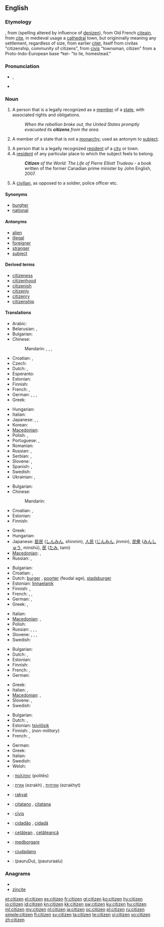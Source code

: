 ==English==

===Etymology===
{{etyl|xno}}, from {{etyl|fro}} {{term|citezein|lang=fro}} (spelling altered by influence of [[denizen]]), from Old French [[citeain]], from [[cite]], in medieval usage a [[cathedral]] town, but origininally meaning any settlement, regardless of size, from earlier [[citet]], itself from {{etyl|la}} civitas "citizenship, community of citizens", from [[civis]] "townsman, citizen" from a Proto-Indo-European base *kei- "to lie, homestead."

===Pronunciation===
* {{a|UK}} {{IPA|/ˈsɪt.ɪ.zən/}}, {{SAMPA|/"sIt.I.z@n/}}
* {{audio|en-us-citizen.ogg|Audio (US)}}

===Noun===
{{en-noun}}

# A person that is a legally recognized as a [[member]] of a [[state]], with associated rights and obligations.
#: ''When the rebellion broke out, the United States promptly evacuated its '''citizens''' from the area.''
# {{dated}} A member of a state that is not a [[monarchy]]; used as antonym to [[subject]].
# A person that is a legally recognized [[resident]] of a [[city]] or town.
# A [[resident]] of any particular place to which the subject feels to belong.
#: '''''Citizen''' of the World: The Life of Pierre Elliott Trudeau'' - a book written of the former Canadian prime minister by John English, 2007.
# A [[civilian]], as opposed to a soldier, police officer etc.

====Synonyms====
* [[burgher]]
* [[national]]

====Antonyms====
* [[alien]]
* [[illegal]]
* [[foreigner]]
* [[stranger]]
* [[subject]]

====Derived terms====
* [[citizeness]]
* [[citizenhood]]
* [[citizenish]]
* [[citizenly]]
* [[citizenry]]
* [[citizenship]]

====Translations====
{{trans-top|legal member of a state}}
* Arabic: {{t|ar|مواطن|m|tr=muwaaTin}}
* Belarusian: {{t|be|грамадзянін|m|tr=hramadzjánin|xs=Belarusian}},  {{t|be|грамадзянка|f|tr=hramadzjánka|xs=Belarusian}}
* Bulgarian: {{t+|bg|гражданин|m|tr=graždanín}}
* Chinese:
*: Mandarin: {{t-|cmn|公民|tr=gōngmín|sc=Hani}},  {{t|cmn|市民|tr=shìmín|sc=Hani}},  {{t-|cmn|國民|sc=Hani}},  {{t-|cmn|国民|tr=guómín|sc=Hani}}
* Croatian: {{t-|hr|državljanin|m}}, {{t-|hr|državljanka|f}}
* Czech: {{t+|cs|občan|m}}
* Dutch: {{t+|nl|burger|m}}, {{t+|nl|staatsburger|m}}
* Esperanto: {{t-|eo|civitano|xs=Esperanto}}
* Estonian: {{t-|et|kodanik}}
* Finnish: {{t+|fi|kansalainen}}
* French: {{t+|fr|citoyen|m}}, {{t+|fr|citoyenne|f}}
* German: {{t+|de|Staatsbürger|m}}, {{t+|de|Staatsbürgerin|f}}, {{t+|de|Bürger|m}}, {{t+|de|Bürgerin|f}}
* Greek: {{t+|el|πολίτης|m|f|tr=polítis}}
{{trans-mid}}
* Hungarian: {{t+|hu|állampolgár}}
* Italian: {{t+|it|cittadino}}
* Japanese: {{t|ja|市民|tr=しみん, shimin}},  {{t-|ja|公民|tr=こうみん, kōmin}},  {{t+|ja|国民|tr=こくみん, kokumin}}
* Korean: {{t+|ko|국민|tr=gungmin|sc=Kore}} {{t+|ko|시민|tr=[[市民]] simin|sc=Kore}}
* [[Macedonian]]: {{t|mk|државјанин|m|tr=držávjanin}}
* Polish: {{t+|pl|obywatel|m}}, {{t+|pl|obywatelka|f}}
* Portuguese: {{t+|pt|cidadão|m}},  {{t|pt|cidadã|f}}
* Romanian: {{t+|ro|cetăţean}}
* Russian: {{t+|ru|гражданин|m|tr=graždanín}}, {{t+|ru|гражданка|f|tr=graždánka}}
* Serbian: {{t-|sr|državljanin|m}}, {{t-|sr|državljanka|f}}
* Slovene: {{t+|sl|državljan|m}}, {{t-|sl|državljanka|f}}
* Spanish: {{t+|es|ciudadano|m}},  {{t+|es|ciudadana|f}}
* Swedish: {{t+|sv|medborgare|c}}
* Ukrainian: {{t|uk|громадянин|m|tr=hromadjányn|xs=Ukrainian}},  {{t|uk|громадянка|f|tr=hromadjánka|xs=Ukrainian}}
{{trans-bottom}}

{{trans-top|antonym to "subject"}}
* Bulgarian: {{t+|bg|гражданин|m}}
* Chinese:
*: Mandarin: {{t|cmn|市民|tr=shìmín|sc=Hani}}
* Croatian: {{t-|hr|građanin|m}}, {{t-|hr|građanka|f}}
* Estonian: {{t-|et|kodanik}}
* Finnish: {{t+|fi|kansalainen}}
{{trans-mid}}
* Greek: {{t+|el|πολίτης|m|f|tr=polítis}}
* Hungarian: {{t+|hu|polgár}}
* Japanese: [[臣民]] ([[しんみん]], shinmin), [[人民]] ([[じんみん]], jinmin), [[民衆]] ([[みんしゅう]], minshū), [[民]] ([[たみ]], tami)
* [[Macedonian]]: {{t|mk|граѓанин|m|tr=gráǵanin}},  {{t|mk|граѓанка|f|tr=gráǵanka}}
* Russian: {{t+|ru|гражданин|m|tr=graždanín}}, {{t+|ru|гражданка|f|tr=graždánka}}
{{trans-bottom}}

{{trans-top|legal resident of a city}}
* Bulgarian: {{t|bg|жител|m}}
* Croatian: {{t-|hr|građanin|m}}, {{t-|hr|građanka|f}}
* Dutch: [[burger]] {{m}}, [[poorter]] {{m}} (feudal age), [[stadsburger]] {{m}}
* Estonian: [[linnaelanik]]
* Finnish: {{t-|fi|kaupunkilainen}}, {{t+|fi|porvari}}
* French: {{t+|fr|citoyen|m}},  {{t+|fr|citoyenne|f}},  {{t+|fr|habitant|m}}
* German: {{t+|de|Einwohner|m}}, {{t+|de|Bürger|m}}
* Greek: {{t|el|δημότης|m|tr=δimótis}},  {{t|el|αστός|m|tr=astós}}
{{trans-mid}}
* Italian: {{t+|it|cittadino|m}}
* [[Macedonian]]: {{t|mk|граѓанин|m|tr=gráǵanin}},  {{t|mk|граѓанка|f|tr=gráǵanka}}
* Polish: {{t+|pl|mieszkaniec|m}}
* Russian: {{t|ru|горожанин|m|tr=gorožánin}},  {{t|ru|горожанка|f|tr=gorožánka}},  {{t+|ru|житель|m|tr=žítel'}},  {{t|ru|жительница|f|tr=žítel'nica}}
* Slovene: {{t+|sl|meščan|m}}, {{t+|sl|meščanka|f}}, {{t-|sl|občan|m}}, {{t-|sl|občanka|f}}
* Swedish: {{t|sv|innevånare|c}}
{{trans-bottom}}

{{trans-top|resident of any particular place}}
* Bulgarian: {{t|bg|жител|m}}
* Dutch: {{t+|nl|burger|m}}, {{t+|nl|inwoner|m}}
* Estonian: {{t-|et|kodanik}}
* Finnish: {{t+|fi|kansalainen}}
* French: {{t+|fr|habitant|m}},  {{t+|fr|résident|m}}
* German: {{t+|de|Einwohner|m}}
{{trans-mid}}
* Greek: {{t|el|κάτοικος|m|f|tr=kátikos}}
* Italian: {{t+|it|cittadino|m}},  {{t+|it|residente|m}}
* [[Macedonian]]: {{t|mk|жител|m|tr=žítel}},  {{t|mk|жителка|f|tr=žítelka}}
* Slovene: {{t+|sl|državljan|m}}, {{t-|sl|državljanka|f}}
* Swedish: {{t|sv|innevånare|c}}
{{trans-bottom}}

{{trans-top|civilian}}
* Bulgarian: {{t|bg|цивилен|m}}
* Dutch: {{t+|nl|burger|m}}, {{t-|nl|particulier|m}}
* Estonian: [[tsiviilisik]]
* Finnish: {{t+|fi|kansalainen}}, {{t+|fi|siviili}} (''non-military'')
* French: {{t+|fr|civil|m}},  {{t+|fr|civile|f}}
{{trans-mid}}
* German: {{t|de|Zivilist|m}}
* Greek: {{t+|el|πολίτης|m|f|tr=polítis}}
* Italian: {{t-|it|civile|m}}
* Swedish: {{t-|sv|civilist|c}}
* Welsh: {{t+|cy|dinesydd|m}}
{{trans-bottom}}

{{checktrans-top}}
* {{ttbc|Ancient Greek}}: [[πολίτης]] (politēs) {{m}}
* {{ttbc|Hebrew}}: [[אזרח]] (ezrakh) {{m}}, [[אזרחית]] (ezrakhyt) {{f}}
* {{ttbc|Indonesian}}: [[rakyat]]
* {{ttbc|Interlingua}}: [[citatano]] {{m}}, [[citatana]] {{f}}
{{checktrans-mid}}
* {{ttbc|Latin}}: [[civis|cīvis]] {{m|f}}
* {{ttbc|Portuguese}}: [[cidadão]] {{m}}, [[cidadã]] {{f}}
* {{ttbc|Romanian}}: [[cetăţean]] {{m}}, [[cetăţeancă]] {{f}}
* {{ttbc|Swedish}}: [[medborgare]]
* {{ttbc|Spanish}}: [[ciudadano]] {{m}}
* {{ttbc|Telugu}}: {{t|te|పౌరుడు}}(pauruDu){{m}},{{t|te|పౌరురాలు}} (paururaalu) {{f}}
{{checktrans-bottom}}

===Anagrams===
* {{alphagram|ceiintz}}
* [[zincite#English|zincite]]

[[et:citizen]]
[[el:citizen]]
[[es:citizen]]
[[fr:citizen]]
[[gl:citizen]]
[[ko:citizen]]
[[hy:citizen]]
[[io:citizen]]
[[id:citizen]]
[[kn:citizen]]
[[kk:citizen]]
[[sw:citizen]]
[[ku:citizen]]
[[hu:citizen]]
[[ml:citizen]]
[[my:citizen]]
[[nl:citizen]]
[[ja:citizen]]
[[oc:citizen]]
[[pl:citizen]]
[[ru:citizen]]
[[simple:citizen]]
[[fi:citizen]]
[[sv:citizen]]
[[ta:citizen]]
[[te:citizen]]
[[vi:citizen]]
[[vo:citizen]]
[[zh:citizen]]